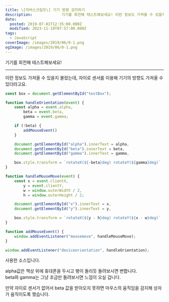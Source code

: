 ```yaml
---
title: \[자바스크립트\] 기기 방향 감지하기
description:             기기를 회전해 테스트해보세요! 이런 정보도 가져올 수 있을지 몰랐는데, 자이로 센서를 이용해 기기의 방향도 가져올 수 있더라고요. const box = document.getElementById(&quot;testBox&quot;); function handleOrientation(event) { const alpha = event.alpha, beta = event.beta, gamma = event.gamma; if (!beta) { addMouseEvent() } document.getElementById(&quot;alpha&quot;).innerText = alpha, document.getElementById(&quot;beta&quot;).innerText = beta, document.getElementById(&quot;gamma&quot;).innerText = gamma, box.style.transform
date:
  posted: 2019-07-01T12:35:00.000Z
  modified: 2023-11-19T07:57:00.000Z
tags:
  - JavaScript
coverImage: /images/2019/06/0-1.png
ogImage: /images/2019/06/0-1.png
---
```


기기를 회전해 테스트해보세요!

---

이런 정보도 가져올 수 있을지 몰랐는데, 자이로 센서를 이용해 기기의 방향도 가져올 수 있더라고요.

```js
const box = document.getElementById("testBox");

function handleOrientation(event) {
    const alpha = event.alpha,
        beta = event.beta,
        gamma = event.gamma;

    if (!beta) {
        addMouseEvent()
    }

    document.getElementById("alpha").innerText = alpha,
    document.getElementById("beta").innerText = beta,
    document.getElementById("gamma").innerText = gamma,

    box.style.transform = `rotateX(${-beta}deg) rotateY(${gamma}deg)`
}

function handleMouseMove(event) {
    const x = event.clientX,
        y = event.clientY,
        w = window.outerWidth / 2,
        h = window.outerHeight / 2;

    document.getElementById("x").innerText = x,
    document.getElementById("y").innerText = y,

    box.style.transform = `rotateX(${y - h}deg) rotateY(${x - w}deg)`
}

function addMouseEvent() {
    window.addEventListener("mousemove", handleMouseMove);
}

window.addEventListener("deviceorientation", handleOrientation);
```

사용한 소스입니다.

alpha값은 책상 위에 휴대폰을 두시고 팽이 돌리듯 돌려보시면 변합니다.  
beta와 gamma는 그냥 조금만 돌려보시면 느낌이 오실 겁니다.

만약 자이로 센서가 없어서 beta 값을 받아오지 못하면 마우스의 움직임을 감지해 상자가 움직이도록 했습니다.